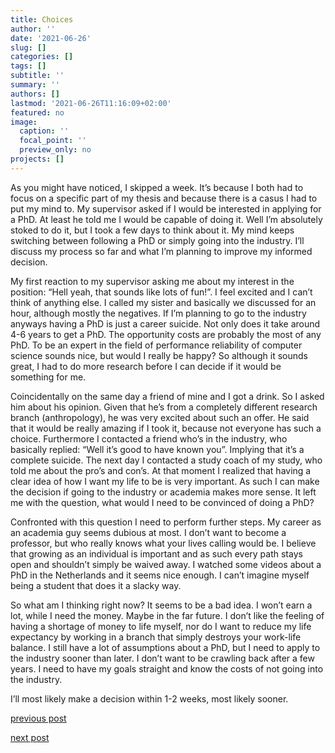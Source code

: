 ```yaml
---
title: Choices
author: ''
date: '2021-06-26'
slug: []
categories: []
tags: []
subtitle: ''
summary: ''
authors: []
lastmod: '2021-06-26T11:16:09+02:00'
featured: no
image:
  caption: ''
  focal_point: ''
  preview_only: no
projects: []
---
```


As you might have noticed, I skipped a week. It's because I both had to focus on a specific part of my thesis and because there is a casus I had to put my mind to. My supervisor asked if I would be interested in applying for a PhD. At least he told me I would be capable of doing it. Well I'm absolutely stoked to do it, but I took a few days to think about it. My mind keeps switching between following a PhD or simply going into the industry. I'll discuss my process so far and what I'm planning to improve my informed decision.

My first reaction to my supervisor asking me about my interest in the position: "Hell yeah, that sounds like lots of fun!". I feel excited and I can't think of anything else. I called my sister and basically we discussed for an hour, although mostly the negatives. If I'm planning to go to the industry anyways having a PhD is just a career suicide. Not only does it take around 4-6 years to get a PhD. The opportunity costs are probably the most of any PhD. To be an expert in the field of performance reliability of computer science sounds nice, but would I really be happy? So although it sounds great, I had to do more research before I can decide if it would be something for me.

Coincidentally on the same day a friend of mine and I got a drink. So I asked him about his opinion. Given that he's from a completely different research branch (anthropology), he was very excited about such an offer. He said that it would be really amazing if I took it, because not everyone has such a choice. Furthermore I contacted a friend who's in the industry, who basically replied: "Well it's good to have known you". Implying that it's a complete suicide. The next day I contacted a study coach of my study, who told me about the pro's and con's. At that moment I realized that having a clear idea of how I want my life to be is very important. As such I can make the decision if going to the industry or academia makes more sense. It left me with the question, what would I need to be convinced of doing a PhD? 

Confronted with this question I need to perform further steps. My career as an academia guy seems dubious at most. I don't want to become a professor, but who really knows what your lives calling would be. I believe that growing as an individual is important and as such every path stays open and shouldn't simply be waived away. I watched some videos about a PhD in the Netherlands and it seems nice enough. I can't imagine myself being a student that does it a slacky way. 

So what am I thinking right now? It seems to be a bad idea. I won't earn a lot, while I need the money. Maybe in the far future. I don't like the feeling of having a shortage of money to life myself, nor do I want to reduce my life expectancy by working in a branch that simply destroys your work-life balance. I still have a lot of assumptions about a PhD, but I need to apply to the industry sooner than later. I don't want to be crawling back after a few years. I need to have my goals straight and know the costs of not going into the industry.

I'll most likely make a decision within 1-2 weeks, most likely sooner.

[previous post](/2021/06/12/relaxed)

[next post](#)

